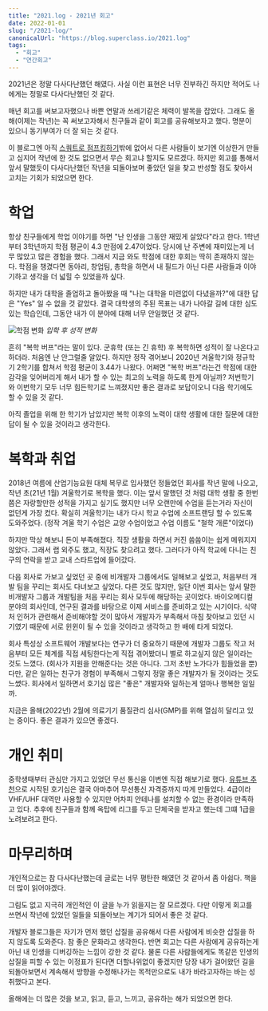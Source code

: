```yaml
---
title: "2021.log - 2021년 회고"
date: 2022-01-01
slug: "/2021-log/"
canonicalUrl: "https://blog.superclass.io/2021.log"
tags:
  - "회고"
  - "연간회고"
---
```


2021년은 정말 다사다난했던 해였다. 사실 이런 표현은 너무 진부하긴 하지만 적어도 나에게는 정말로 다사다난했던 것 같다.

매년 회고를 써보고자했으나 바쁜 연말과 쓰레기같은 체력이 발목을 잡았다.
그래도 올해(이제는 작년)는 꼭 써보고자해서 친구들과 같이 회고를 공유해보자고 했다.
명분이 있으니 동기부여가 더 잘 되는 것 같다.

이 블로그엔 아직 [스쿼트로 점프킹하기](https://blog.superclass.io/2020/03/28/스쿼트로-점프킹-하기-1/)밖에 없어서
다른 사람들이 보기엔 이상한거 만들고 심지어 작년에 한 것도 없으면서 무슨 회고냐 할지도 모르겠다.
하지만 회고를 통해서 앞서 말했듯이 다사다난했던 작년을 되돌아보며
좋았던 일을 찾고 반성할 점도 찾아서 고치는 기회가 되었으면 한다.

# 학업
항상 친구들에게 학업 이야기를 하면 "난 인생을 그동안 재밌게 살았다"라고 한다.
1학년부터 3학년까지 학점 평균이 4.3 만점에 2.47이었다.
당시에 난 주변에 재미있는게 너무 많았고 많은 경험을 했다.
그래서 지금 와도 학점에 대한 후회는 딱히 존재하지 않는다.
학점을 챙겼다면 동아리, 창업팀, 총학을 하면서 내 필드가 아닌 다른 사람들과 이야기하고 생각을 더 넓힐 수 있었을까 싶다.

하지만 내가 대학을 졸업하고 돌아봤을 때 "나는 대학을 미련없이 다녔을까?"에 대한 답은 "Yes" 일 수 없을 것 같았다.
결국 대학생의 주된 목표는 내가 나아갈 길에 대한 심도있는 학습인데, 그동안 내가 이 분야에 대해 너무 안일했던 것 같다.

![학점 변화](https://user-images.githubusercontent.com/8157830/147851234-89d1e6be-89fb-4be6-8893-349dffa24bc5.png)
*입학 후 성적 변화*

흔히 "복학 버프"라는 말이 있다. 군휴학 (또는 긴 휴학) 후 복학하면 성적이 잘 나온다고 하더라. 처음엔 난 안그럴줄 알았다.
하지만 정작 겪어보니 2020년 겨울학기와 정규학기 2학기를 합쳐서 학점 평균이 3.44가 나왔다.
어쩌면 "복학 버프"라는건 학점에 대한 감각을 잊어버리게 해서 내가 할 수 있는 최고의 노력을 하도록 한게 아닐까?
저번학기와 이번학기 모두 너무 힘든학기로 느껴졌지만 좋은 결과로 보답이오니 다음 학기에도 할 수 있을 것 같다.

아직 졸업을 위해 한 학기가 남았지만 복학 이후의 노력이 대학 생활에 대한 질문에 대한 답이 될 수 있을 것이라고 생각한다.

# 복학과 취업
2018년 여름에 산업기능요원 대체 복무로 입사했던 정들었던 회사를 작년 말에 나오고, 작년 초(21년 1월) 겨울학기로 복학을 했다.
이는 앞서 말했던 것 처럼 대학 생활 중 한번쯤은 자랑할만한 성적을 가지고 싶기도 했지만 너무 오랜만에 수업을 듣는거라 자신이 없던게 가장 컸다.
확실히 겨울학기는 내가 다시 학교 수업에 소프트랜딩 할 수 있도록 도와주었다. (정작 겨울 학기 수업은 교양 수업이었고 수업 이름도 "철학 개론"이었다)

하지만 막상 해보니 돈이 부족해졌다. 직장 생활을 하면서 커진 씀씀이는 쉽게 메워지지 않았다. 그래서 랩 외주도 했고, 직장도 찾으려고 했다.
그러다가 아직 학교에 다니는 친구의 연락을 받고 교내 스타트업에 들어갔다.

다음 회사로 가보고 싶었던 곳 중에 비개발자 그룹에서도 일해보고 싶었고, 처음부터 개발 팀을 꾸리는 회사도 다녀보고 싶었다.
다른 것도 많지만, 일단 이번 회사는 앞서 말한 비개발자 그룹과 개발팀을 처음 꾸리는 회사 모두에 해당하는 곳이었다.
바이오메디컬 분야의 회사인데, 연구된 결과를 바탕으로 이제 서비스를 준비하고 있는 시기이다.
식약처 인허가 관련해서 준비해야할 것이 많아서 개발자가 부족해서 마침 찾아보고 있던 시기였기 때문에 서로 윈윈이 될 수 있을 것이라고 생각하고 한 배에 타게 되었다.

회사 특성상 소프트웨어 개발보다는 연구가 더 중요하기 때문에 개발자 그룹도 작고
처음부터 모든 체계를 직접 세팅한다는게 직접 겪어봤더니 별로 하고싶지 않은 일이라는 것도 느꼈다. (회사가 지원을 안해준다는 것은 아니다. 그저 초반 노가다가 힘들었을 뿐)
다만, 같은 일하는 친구가 경험이 부족해서 그렇지 정말 좋은 개발자가 될 것이라는 것도 느쎴다. 회사에서 일하면서 호기심 많은 "좋은" 개발자와 일하는게 얼마나 행복한 일일까.

지금은 올해(2022년) 2월에 의료기기 품질관리 심사(GMP)를 위해 열심히 달리고 있는 중이다. 좋은 결과가 있으면 좋겠다.

# 개인 취미
중학생때부터 관심만 가지고 있었던 무선 통신을 이번엔 직접 해보기로 했다.
[유튜브 추천](https://www.youtube.com/watch?v=w3fCsb4pgps)으로 시작된 호기심은 결국 아마추어 무선통신 자격증까지 따게 만들었다.
4급이라 VHF/UHF 대역만 사용할 수 있지만 어차피 안테나를 설치할 수 없는 환경이라 만족하고 있다.
추후에 친구들과 함께 옥탑에 리그를 두고 단체국을 받자고 했는데 그떄 1급을 노려보려고 한다.

# 마무리하며
개인적으로는 참 다사다난했는데 글로는 너무 평탄한 해였던 것 같아서 좀 아쉽다. 책을 더 많이 읽어야겠다.

그림도 없고 지극히 개인적인 이 글을 누가 읽을지는 잘 모르겠다.
다만 이렇게 회고를 쓰면서 작년에 있었던 일들을 되돌아보는 계기가 되어서 좋은 것 같다.

개발자 블로그들은 자기가 먼저 했던 삽질을 공유해서 다른 사람에게 비슷한 삽질을 하지 않도록 도와준다.
참 좋은 문화라고 생각한다.
반면 회고는 다른 사람에게 공유하는게 아닌 내 인생을 디버깅하는 느낌이 강한 것 같다.
물론 다른 사람들에게도 똑같은 인생의 삽질을 피할 수 있는 이정표가 된다면 더할나위없이 좋겠지만
당장 내가 걸어왔던 길을 되돌아보면서 계속해서 방향을 수정해나가는 목적만으로도 내가 바라고자하는 바는 성취했다고 본다.

올해에는 더 많은 것을 보고, 읽고, 듣고, 느끼고, 공유하는 해가 되었으면 한다.
